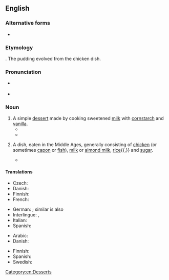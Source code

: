 ==English==
{{wikipedia}}

===Alternative forms===
* {{sense|historical}} {{alter|en|blancmanger}}

===Etymology===
{{der|en|fro|[[blanc]] [[mangier]]|t=white food}}. The pudding evolved from the chicken dish.

===Pronunciation===
* {{a|UK}} {{IPA|en|/bləˈmɒn(d)ʒ/}}
* {{a|US}} {{IPA|en|/bləˈmɑn(d)ʒ/}}

===Noun===
{{en-noun|~}}

# A simple [[dessert]] made by cooking sweetened [[milk]] with [[cornstarch]] and [[vanilla]].
#* {{quote-text|en|year=2010|author=Kate Jennings|title=Trouble: Evolution of a Radical: Selected Writings 1970-2010|page=36|passage=I was a snarler. I prided myself on being a snarler. I would go to great lengths to avoid stereotypical feminine behaviour. I thought that in being outrageous or out of control, which I viewed as synonymous, I was thumbing my nose at the patriarchy. My biggest fear about [[AA]] was that I would lose my edge. Turn into '''[[blancmange]]'''.}}
#* {{quote-journal|en|date=2018-07-03|title=England knock Colombia out of World Cup in last-16 penalty shootout|author={{w|Daniel Taylor (journalist)|Daniel Taylor}}|journal={{w|The Guardian}}|url=https://www.theguardian.com/football/2018/jul/03/colombia-england-world-cup-last-16-match-report|passage=Yet the shootout was only part of the story against tough, obdurate opponents – “animals” according to Chris Waddle in his radio commentary – on a night when Colombia’s supporters had filled this stadium in swathes of bright yellow, bouncing and swaying like human '''blancmange''' and creating a raucous din.}}
# {{lb|en|historical}} A dish, eaten in the Middle Ages, generally consisting of [[chicken]] (or sometimes [[capon]] or [[fish]]), [[milk]] or [[almond milk]], [[rice]]{{,}} and [[sugar]].
#* {{quote-text|en|year=2011|author=Annette Hope|title=Londoners' Larder: English Cuisine from Chaucer to the Present|isbn=1780573855|passage=Chaucer's Cook made '''blancmange''' with the best of them, according to the Prologue to the Tales. There were two versions of this popular dish in Chaucer's day, one made with fish and the other with capon or chicken.}}

====Translations====
{{trans-top|dessert}}
* Czech: {{t+|cs|pudink|m}}
* Danish: {{t-needed|da}}
* Finnish: {{t|fi|blancmangé}}
* French: {{t+|fr|blanc-manger|m}}
{{trans-mid}}
* German: {{t|de|Mandelsulz|f}}; similar is also {{t|de|Weinsulz|f}}
* Interlingue: {{t|ie|blamange}}, {{t|ie|lacte-gelé}}
* Italian: {{t|it|biancomangiare|m}}
* Spanish: {{t|es|manjar blanco|m}}
{{trans-bottom}}

{{trans-top|historical white meat dish}}
* Arabic: {{t|ar|إِسْفِيدَبَاج|m}} {{q|contemporary term}}
* Danish: {{t-needed|da}}
{{trans-mid}}
* Finnish: {{t|fi|blancmangé}}
* Spanish: {{t|es|manjar blanco|m}}
* Swedish: {{t-needed|sv}}
{{trans-bottom}}

[[Category:en:Desserts]]